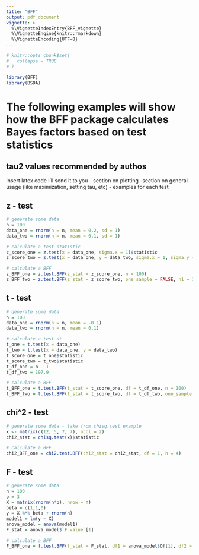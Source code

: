 ```yaml
---
title: "BFF"
output: pdf_document
vignette: >
  %\VignetteIndexEntry{BFF_vignette}
  %\VignetteEngine{knitr::rmarkdown}
  %\VignetteEncoding{UTF-8}
---
```


```r
# knitr::opts_chunk$set(
#   collapse = TRUE
# )
```

```r
library(BFF)
library(BSDA)
```
# The following examples will show how the BFF package calculates Bayes factors based on test statistics

## tau2 values recommended by authos
insert latex code i'll send it to you
- section on plotting
-section on general usage (like maximization, setting tau, etc)
- examples for each test

## z - test
```r
# generate some data
n = 100
data_one = rnorm(n = n, mean = 0.2, sd = 1)
data_two = rnorm(n = n, mean = 0.1, sd = 1)

# calculate a test statistic
z_score_one = z.test(x = data_one, sigma.x = 1)$statistic
z_score_two = z.test(x = data_one, y = data_two, sigma.x = 1, sigma.y = 1)$statistic

# calculate a BFF
z_BFF_one = z.test.BFF(z_stat = z_score_one, n = 100)
z_BFF_two = z.test.BFF(z_stat = z_score_two, one_sample = FALSE, n1 = 100, n2  = 100)

```
## t - test
```r
# generate some data
n = 100
data_one = rnorm(n = n, mean = -0.1)
data_two = rnorm(n = n, mean = 0.1)

# calculate a test st
t_one = t.test(x = data_one)
t_two = t.test(x = data_one, y = data_two)
t_score_one = t_one$statistic
t_score_two = t_two$statistic
t_df_one = n - 1
t_df_two = 197.9

# calculate a BFF
t_BFF_one = t.test.BFF(t_stat = t_score_one, df = t_df_one, n = 100)
t_BFF_two = t.test.BFF(t_stat = t_score_two, df = t_df_two, one_sample = FALSE, n1 = 100, n2  = 100)

```
## chi^2 - test
```r
# generate some data - take from chisq.test example
x <- matrix(c(12, 5, 7, 7), ncol = 2)
chi2_stat = chisq.test(x)$statistic        

# calculate a BFF
chi2_BFF_one = chi2.test.BFF(chi2_stat = chi2_stat, df = 1, n = 4)
```
## F - test
```r
# generate some data
n = 100
p = 3
X = matrix(rnorm(n*p), nrow = n)
beta = c(1,1,0)
y = X %*% beta + rnorm(n)
model1 = lm(y ~ X)
anova_model = anova(model1)
F_stat = anova_model$`F value`[1]

# calculate a BFF
F_BFF_one = f.test.BFF(f_stat = F_stat, df1 = anova_model$Df[1], df2 = anova_model$Df[2], n = n)
```






